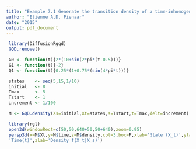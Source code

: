 ```yaml
---
title: "Example 7.1 Generate the transition density of a time-inhomogeneous GQD"
author: "Etienne A.D. Pienaar"
date: "2015"
output: pdf_document
---
```



```r
 library(DiffusionRgqd)
 GQD.remove()

 G0 <- function(t){2*(10+sin(2*pi*(t-0.5)))}
 G1 <- function(t){-2}
 Q1 <- function(t){0.25*(1+0.75*(sin(4*pi*t)))}

 states    <- seq(5,15,1/10)
 initial   <- 8
 Tmax      <- 5
 Tstart    <- 1
 increment <- 1/100

 M <- GQD.density(Xs=initial,Xt=states,s=Tstart,t=Tmax,delt=increment)

 library(rgl)
 open3d(windowRect=c(50,50,640+50,50+640),zoom=0.95)
 persp3d(x=M$Xt,y=M$time,z=M$density,col=3,box=F,xlab='State (X_t)',ylab=
 'Time(t)',zlab='Density f(X_t|X_s)')

```
